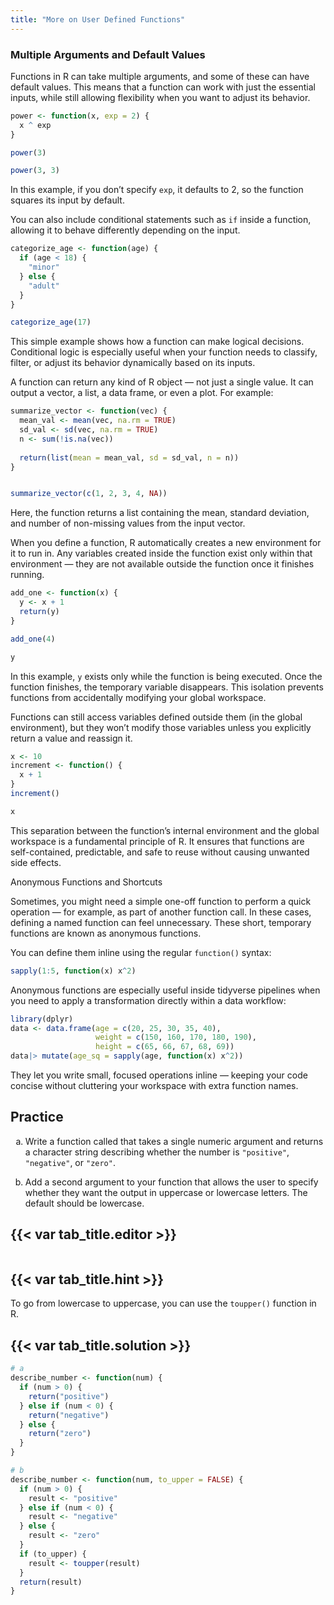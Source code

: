 ```yaml
---
title: "More on User Defined Functions"
---
```


### Multiple Arguments and Default Values

Functions in R can take multiple arguments, and some of these can have default values. This means that a function can work with just the essential inputs, while still allowing flexibility when you want to adjust its behavior.

```r
power <- function(x, exp = 2) {
  x ^ exp
}

power(3)

power(3, 3)
```

In this example, if you don’t specify `exp`, it defaults to 2, so the function squares its input by default.

You can also include conditional statements such as `if` inside a function, allowing it to behave differently depending on the input.

```r
categorize_age <- function(age) {
  if (age < 18) {
    "minor"
  } else {
    "adult"
  }
}

categorize_age(17)
```

This simple example shows how a function can make logical decisions. Conditional logic is especially useful when your function needs to classify, filter, or adjust its behavior dynamically based on its inputs.

A function can return any kind of R object — not just a single value. It can output a vector, a list, a data frame, or even a plot. For example:
```r
summarize_vector <- function(vec) {
  mean_val <- mean(vec, na.rm = TRUE)
  sd_val <- sd(vec, na.rm = TRUE)
  n <- sum(!is.na(vec))
  
  return(list(mean = mean_val, sd = sd_val, n = n))
}


summarize_vector(c(1, 2, 3, 4, NA))
```

Here, the function returns a list containing the mean, standard deviation, and number of non-missing values from the input vector.

When you define a function, R automatically creates a new environment for it to run in. Any variables created inside the function exist only within that environment — they are not available outside the function once it finishes running.

```r
add_one <- function(x) {
  y <- x + 1
  return(y)
}

add_one(4)

y
```

In this example, `y` exists only while the function is being executed. Once the function finishes, the temporary variable disappears. This isolation prevents functions from accidentally modifying your global workspace.

Functions can still access variables defined outside them (in the global environment), but they won’t modify those variables unless you explicitly return a value and reassign it.

```r

x <- 10
increment <- function() {
  x + 1
}
increment()

x
```

This separation between the function’s internal environment and the global workspace is a fundamental principle of R. It ensures that functions are self-contained, predictable, and safe to reuse without causing unwanted side effects.

Anonymous Functions and Shortcuts

Sometimes, you might need a simple one-off function to perform a quick operation — for example, as part of another function call. In these cases, defining a named function can feel unnecessary. These short, temporary functions are known as anonymous functions.

You can define them inline using the regular `function()` syntax:

```r
sapply(1:5, function(x) x^2)
```

Anonymous functions are especially useful inside tidyverse pipelines when you need to apply a transformation directly within a data workflow:

```r
library(dplyr)
data <- data.frame(age = c(20, 25, 30, 35, 40),
                   weight = c(150, 160, 170, 180, 190),
                   height = c(65, 66, 67, 68, 69))
data|> mutate(age_sq = sapply(age, function(x) x^2))
```

They let you write small, focused operations inline — keeping your code concise without cluttering your workspace with extra function names.

::: practice

## Practice

a. Write a function called that takes a single numeric argument and returns a character string describing whether the number is `"positive"`, `"negative"`, or `"zero"`. 

b. Add a second argument to your function that allows the user to specify whether they want the output in uppercase or lowercase letters. The default should be lowercase.

:::: {.panel-tabset}
## {{< var tab_title.editor >}}

```webr-r

```

## {{< var tab_title.hint >}}

To go from lowercase to uppercase, you can use the `toupper()` function in R.

## {{< var tab_title.solution >}}

```r
# a 
describe_number <- function(num) {
  if (num > 0) {
    return("positive")
  } else if (num < 0) {
    return("negative")
  } else {
    return("zero")
  }
}

# b
describe_number <- function(num, to_upper = FALSE) {
  if (num > 0) {
    result <- "positive"
  } else if (num < 0) {
    result <- "negative"
  } else {
    result <- "zero"
  }
  if (to_upper) {
    result <- toupper(result)
  }
  return(result)
}
```
::::

:::


